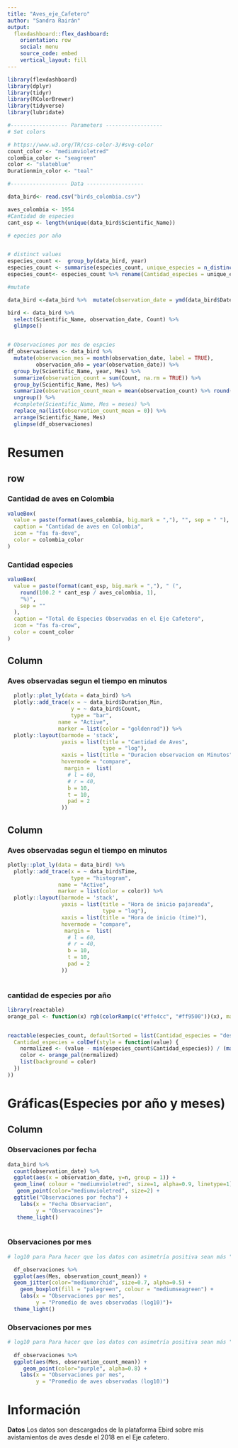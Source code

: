 ```yaml
---
title: "Aves_eje_Cafetero"
author: "Sandra Rairán"
output: 
  flexdashboard::flex_dashboard:
    orientation: row
    social: menu
    source_code: embed
    vertical_layout: fill
---
```




```r
library(flexdashboard)
library(dplyr)
library(tidyr)
library(RColorBrewer)
library(tidyverse)
library(lubridate)

#------------------ Parameters ------------------
# Set colors

# https://www.w3.org/TR/css-color-3/#svg-color
count_color <- "mediumvioletred"
colombia_color <- "seagreen"
color <- "slateblue"
Durationmin_color <- "teal"

#------------------ Data ------------------

data_bird<- read.csv("birds_colombia.csv")

aves_colombia <- 1954
#Cantidad de especies
cant_esp <- length(unique(data_bird$Scientific_Name))

# epecies por año


# distinct values
especies_count <-  group_by(data_bird, year)
especies_count <- summarise(especies_count, unique_especies = n_distinct(Scientific_Name))
especies_count<- especies_count %>% rename(Cantidad_especies = unique_especies) 

#mutate

data_bird <-data_bird %>%  mutate(observation_date = ymd(data_bird$Date))

bird <- data_bird %>% 
  select(Scientific_Name, observation_date, Count) %>% 
  glimpse()


# Observaciones por mes de espcies
df_observaciones <- data_bird %>% 
  mutate(observacion_mes = month(observation_date, label = TRUE),
         observacion_año = year(observation_date)) %>% 
  group_by(Scientific_Name, year, Mes) %>% 
  summarize(observation_count = sum(Count, na.rm = TRUE)) %>% 
  group_by(Scientific_Name, Mes) %>% 
  summarize(observation_count_mean = mean(observation_count) %>% round(1)) %>% 
  ungroup() %>% 
  #complete(Scientific_Name, Mes = meses) %>% 
  replace_na(list(observation_count_mean = 0)) %>% 
  arrange(Scientific_Name, Mes)
  glimpse(df_observaciones)

```

Resumen
=======================================================================


row {data-width=450}
-----------------------------------------------------------------------

### Cantidad de aves en Colombia {.value-box}

```r
valueBox(
  value = paste(format(aves_colombia, big.mark = ","), "", sep = " "),
  caption = "Cantidad de aves en Colombia",
  icon = "fas fa-dove",
  color = colombia_color
)
```



### Cantidad especies {.value-box}

```r


valueBox(
  value = paste(format(cant_esp, big.mark = ","), " (",
    round(100.2 * cant_esp / aves_colombia, 1),
    "%)",
    sep = ""
  ),
  caption = "Total de Especies Observadas en el Eje Cafetero",
  icon = "fas fa-crow",
  color = count_color
)

```


Column {data-width=650}
-----------------------------------------------------------------------

### Aves observadas segun el tiempo en minutos

```r
  plotly::plot_ly(data = data_bird) %>%
  plotly::add_trace(x = ~ data_bird$Duration_Min,
                    y = ~ data_bird$Count,
                    type = "bar", 
                name = "Active",
                marker = list(color = "goldenrod")) %>%
  plotly::layout(barmode = 'stack',
                 yaxis = list(title = "Cantidad de Aves",
                              type = "log"),
                 xaxis = list(title = "Duracion observacion en Minutos"),
                 hovermode = "compare",
                  margin =  list(
                   # l = 60,
                   # r = 40,
                   b = 10,
                   t = 10,
                   pad = 2
                 ))
```

Column {data-width=350}
-----------------------------------------------------------------------


### Aves observadas segun el tiempo en minutos

```r
plotly::plot_ly(data = data_bird) %>%
  plotly::add_trace(x = ~ data_bird$Time,
                    type = "histogram", 
                name = "Active",
                marker = list(color = color)) %>%
  plotly::layout(barmode = 'stack',
                 yaxis = list(title = "Hora de inicio pajareada",
                              type = "log"),
                 xaxis = list(title = "Hora de inicio (time)"),
                 hovermode = "compare",
                  margin =  list(
                   # l = 60,
                   # r = 40,
                   b = 10,
                   t = 10,
                   pad = 2
                 ))
     
```

 

### cantidad de especies por año

```r

library(reactable)
orange_pal <- function(x) rgb(colorRamp(c("#ffe4cc", "#ff9500"))(x), maxColorValue = 255)


reactable(especies_count, defaultSorted = list(Cantidad_especies = "desc"), columns = list(
  Cantidad_especies = colDef(style = function(value) {
    normalized <- (value - min(especies_count$Cantidad_especies)) / (max(especies_count$Cantidad_especies) - min(especies_count$Cantidad_especies))
    color <- orange_pal(normalized)
    list(background = color)
  })
))
```

Gráficas(Especies por año y meses)
=======================================================================
Column {data-width=400}
------------------------------------------------------------------------------
### Observaciones por fecha
```r
     
data_bird %>% 
  count(observation_date) %>% 
  ggplot(aes(x = observation_date, y=n, group = 1)) +
  geom_line( colour = "mediumvioletred", size=1, alpha=0.9, linetype=1) +
   geom_point(color="mediumvioletred", size=2) +
  ggtitle("Observaciones por fecha") +
    labs(x = "Fecha Observacion",
         y = "Observacoines")+
   theme_light()
                         
```

### Observaciones por mes
```r
# log10 para Para hacer que los datos con asimetría positiva sean más "normales"

  df_observaciones %>% 
  ggplot(aes(Mes, observation_count_mean)) +
  geom_jitter(color="mediumorchid", size=0.7, alpha=0.5) +
    geom_boxplot(fill = "palegreen", colour = "mediumseagreen") +
    labs(x = "Observaciones por mes",
         y = "Promedio de aves observadas (log10)")+
  theme_light()
```

### Observaciones por mes
```r
# log10 para Para hacer que los datos con asimetría positiva sean más "normales"
  
  df_observaciones %>% 
  ggplot(aes(Mes, observation_count_mean)) +
     geom_point(color="purple", alpha=0.8) +
    labs(x = "Observaciones por mes",
         y = "Promedio de aves observadas (log10)")
```

Información
=======================================================================


**Datos** 
Los datos son descargados de la plataforma Ebird sobre mis avistamientos de aves desde el 2018 en el Eje cafetero.

